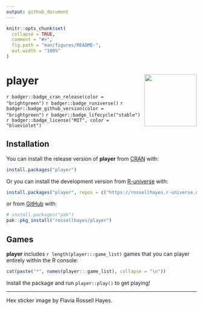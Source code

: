 ```yaml
---
output: github_document
---
```


<!-- README.md is generated from README.Rmd. Please edit that file -->

```r
knitr::opts_chunk$set(
  collapse = TRUE,
  comment = "#>",
  fig.path = "man/figures/README-",
  out.width = "100%"
)
```

# player <img src="man/figures/logo.png?raw=TRUE" align="right" height="138" />

<!-- badges: start -->
`r badger::badge_cran_release(color = "brightgreen")`
`r badger::badge_runiverse()`
`r badger::badge_github_version(color = "brightgreen")`
`r badger::badge_lifecycle("stable")`
`r badger::badge_license("MIT", color = "blueviolet")`
<!-- badges: end -->

## Installation

You can install the release version of **player** from [CRAN](https://cran.r-project.org/package=player) with:
``` r
install.packages("player")
```

Or you can install the development version from [R-universe](https://rossellhayes.r-universe.dev/player) with:
``` r
install.packages("player", repos = c("https://rossellhayes.r-universe.dev", "https://cloud.r-project.org"))
```

or from [GitHub](https://github.com/rossellhayes/player) with:
``` r
# install.packages("pak")
pak::pkg_install("rossellhayes/player")
```

## Games

**player** includes `r length(player:::game_list)` games that you can player entirely within the R console:

```r
cat(paste("*", names(player:::game_list), collapse = "\n"))
```

Install the package and run `player::play()` to get playing!

---

Hex sticker image by Flavia Rossell Hayes.
